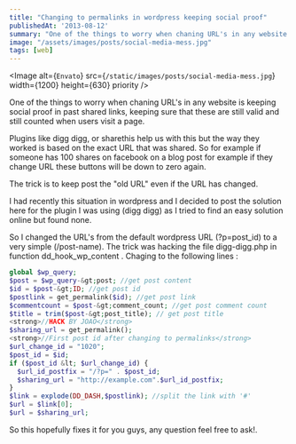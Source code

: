 ```yaml
---
title: "Changing to permalinks in wordpress keeping social proof"
publishedAt: '2013-08-12'
summary: "One of the things to worry when chaning URL's in any website is keeping social proof in past shared links."
image: "/assets/images/posts/social-media-mess.jpg"
tags: [web]
---
```


<Image
  alt={`Envato`}
  src={`/static/images/posts/social-media-mess.jpg`}
  width={1200}
  height={630}
  priority
/>


One of the things to worry when chaning URL's in any website is keeping social proof in past shared links, keeping sure that these are still valid and still counted when users visit a page.

Plugins like digg digg, or sharethis help us with this but the way they worked is based on the exact URL that was shared. So for example if someone has 100 shares on facebook on a blog post for example if they change URL these buttons will be down to zero again.

The trick is to keep post the "old URL" even if the URL has changed.

I had recently this situation in wordpress and I decided to post the solution here for the plugin I was using (digg digg) as I tried to find an easy solution online but found none.

So I changed the URL's from the default wordpress URL (?p=post_id) to a very simple (/post-name). The trick was hacking the file digg-digg.php in function dd_hook_wp_content . Chaging to the following lines :

```php
global $wp_query;
$post = $wp_query-&gt;post; //get post content
$id = $post-&gt;ID; //get post id
$postlink = get_permalink($id); //get post link
$commentcount = $post-&gt;comment_count; //get post comment count
$title = trim($post-&gt;post_title); // get post title
<strong>//HACK BY JOAO</strong>
$sharing_url = get_permalink();
<strong>//First post id after changing to permalinks</strong>
$url_change_id = "1020";
$post_id = $id;
if ($post_id &lt; $url_change_id) {
  $url_id_postfix = "/?p=" . $post_id;
  $sharing_url = "http://example.com".$url_id_postfix;
}
$link = explode(DD_DASH,$postlink); //split the link with '#'
$url = $link[0];
$url = $sharing_url;
```

So this hopefully fixes it for you guys, any question feel free to ask!.
